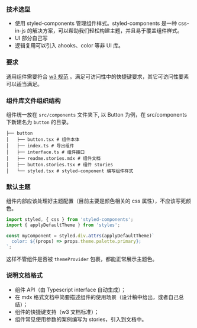 <Meta title="组件开发" />

### 技术选型

- 使用 styled-components 管理组件样式。styled-components 是一种 css-in-js 的解决方案，可以帮助我们轻松构建主题，并且易于覆盖组件样式。
- UI 部分自己写
- 逻辑复用可以引入 ahooks、color 等非 UI 库。

### 要求

通用组件需要符合 [w3 规范](https://www.w3.org/TR/wai-aria-practices/) 。满足可访问性中的快捷键要求，其它可访问性要素可以适当满足。

### 组件库文件组织结构

组件统一放在 `src/components` 文件夹下, 以 Button 为例，在 src/components 下新建名为 `button` 的目录。

```shell
├── button
│   ├── button.tsx # 组件本体
│   ├── index.ts # 导出组件
│   ├── interface.ts # 组件接口
│   ├── readme.stories.mdx # 组件文档
│   ├── button.stories.tsx # 组件 stories
│   └── styled.tsx # styled-component 编写组件样式
```

### 默认主题

组件内部应该处理好主题配置（目前主要是颜色相关的 css 属性），不应该写死颜色。

```jsx
import styled, { css } from 'styled-components';
import { applyDefaultTheme } from 'styles';

const myComponent = styled.div.attrs(applyDefaultTheme)`
  color: ${(props) => props.theme.palette.primary};
`;
```

这样不管组件是否被 `themeProvider` 包裹，都能正常展示主题色。

### 说明文档格式

- 组件 API（由 Typescript interface 自动生成）；
- 在 mdx 格式文档中简要描述组件的使用场景（设计稿中给出，或者自己总结）；
- 组件的快捷键支持（w3 文档标准）；
- 组件常见使用参数的案例编写为 stories，引入到文档中。
